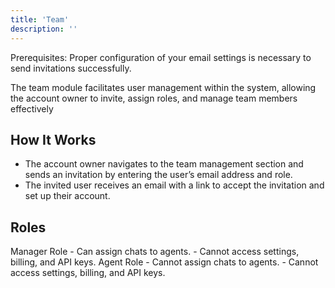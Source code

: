 ```yaml
---
title: 'Team'
description: ''
---
```


<Warning>Prerequisites: Proper configuration of your email settings is necessary to send invitations successfully.</Warning>

The team module facilitates user management within the system, allowing the account owner to invite, assign roles, and manage team members effectively
​
## How It Works

- The account owner navigates to the team management section and sends an invitation by entering the user’s email address and role.
- The invited user receives an email with a link to accept the invitation and set up their account.
​
## Roles

<Info>
    Manager Role
    - Can assign chats to agents.
    - Cannot access settings, billing, and API keys.
</Info>
<Info>
    Agent Role
    - Cannot assign chats to agents.
    - Cannot access settings, billing, and API keys.
</Info>